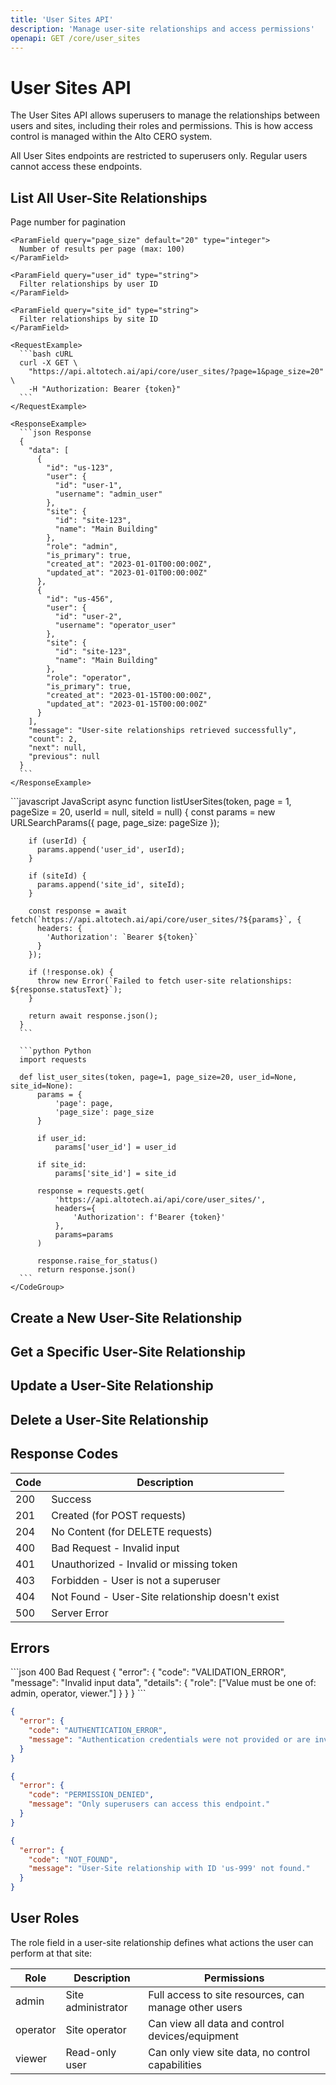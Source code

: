```yaml
---
title: 'User Sites API'
description: 'Manage user-site relationships and access permissions'
openapi: GET /core/user_sites
---
```


# User Sites API

The User Sites API allows superusers to manage the relationships between users and sites, including their roles and permissions. This is how access control is managed within the Alto CERO system.

<Note>
  All User Sites endpoints are restricted to superusers only. Regular users cannot access these endpoints.
</Note>

## List All User-Site Relationships

<Snippet file="api-examples-note.mdx" />

<Tabs>
  <Tab title="API Playground">
    <ParamField query="page" default="1" type="integer">
      Page number for pagination
    </ParamField>
    
    <ParamField query="page_size" default="20" type="integer">
      Number of results per page (max: 100)
    </ParamField>
    
    <ParamField query="user_id" type="string">
      Filter relationships by user ID
    </ParamField>
    
    <ParamField query="site_id" type="string">
      Filter relationships by site ID
    </ParamField>
    
    <RequestExample>
      ```bash cURL
      curl -X GET \
        "https://api.altotech.ai/api/core/user_sites/?page=1&page_size=20" \
        -H "Authorization: Bearer {token}"
      ```
    </RequestExample>
    
    <ResponseExample>
      ```json Response
      {
        "data": [
          {
            "id": "us-123",
            "user": {
              "id": "user-1",
              "username": "admin_user"
            },
            "site": {
              "id": "site-123",
              "name": "Main Building"
            },
            "role": "admin",
            "is_primary": true,
            "created_at": "2023-01-01T00:00:00Z",
            "updated_at": "2023-01-01T00:00:00Z"
          },
          {
            "id": "us-456",
            "user": {
              "id": "user-2",
              "username": "operator_user"
            },
            "site": {
              "id": "site-123",
              "name": "Main Building"
            },
            "role": "operator",
            "is_primary": true,
            "created_at": "2023-01-15T00:00:00Z",
            "updated_at": "2023-01-15T00:00:00Z"
          }
        ],
        "message": "User-site relationships retrieved successfully",
        "count": 2,
        "next": null,
        "previous": null
      }
      ```
    </ResponseExample>
  </Tab>
  
  <Tab title="Implementation">
    <CodeGroup>
      ```javascript JavaScript
      async function listUserSites(token, page = 1, pageSize = 20, userId = null, siteId = null) {
        const params = new URLSearchParams({
          page,
          page_size: pageSize
        });
        
        if (userId) {
          params.append('user_id', userId);
        }
        
        if (siteId) {
          params.append('site_id', siteId);
        }
        
        const response = await fetch(`https://api.altotech.ai/api/core/user_sites/?${params}`, {
          headers: {
            'Authorization': `Bearer ${token}`
          }
        });
        
        if (!response.ok) {
          throw new Error(`Failed to fetch user-site relationships: ${response.statusText}`);
        }
        
        return await response.json();
      }
      ```
      
      ```python Python
      import requests
      
      def list_user_sites(token, page=1, page_size=20, user_id=None, site_id=None):
          params = {
              'page': page,
              'page_size': page_size
          }
          
          if user_id:
              params['user_id'] = user_id
          
          if site_id:
              params['site_id'] = site_id
          
          response = requests.get(
              'https://api.altotech.ai/api/core/user_sites/',
              headers={
                  'Authorization': f'Bearer {token}'
              },
              params=params
          )
          
          response.raise_for_status()
          return response.json()
      ```
    </CodeGroup>
  </Tab>
</Tabs>

## Create a New User-Site Relationship

<openapi operation="POST /core/user_sites" />

## Get a Specific User-Site Relationship

<openapi operation="GET /core/user_sites/{id}" endpoint="/core/user_sites/us-123" />

## Update a User-Site Relationship

<openapi operation="PUT /core/user_sites/{id}" endpoint="/core/user_sites/us-123" />

## Delete a User-Site Relationship

<openapi operation="DELETE /core/user_sites/{id}" endpoint="/core/user_sites/us-123" />

## Response Codes

| Code | Description |
|------|-------------|
| 200 | Success |
| 201 | Created (for POST requests) |
| 204 | No Content (for DELETE requests) |
| 400 | Bad Request - Invalid input |
| 401 | Unauthorized - Invalid or missing token |
| 403 | Forbidden - User is not a superuser |
| 404 | Not Found - User-Site relationship doesn't exist |
| 500 | Server Error |

## Errors

<CodeGroup>
```json 400 Bad Request
{
  "error": {
    "code": "VALIDATION_ERROR",
    "message": "Invalid input data",
    "details": {
      "role": ["Value must be one of: admin, operator, viewer."]
    }
  }
}
```

```json 401 Unauthorized
{
  "error": {
    "code": "AUTHENTICATION_ERROR",
    "message": "Authentication credentials were not provided or are invalid."
  }
}
```

```json 403 Forbidden
{
  "error": {
    "code": "PERMISSION_DENIED",
    "message": "Only superusers can access this endpoint."
  }
}
```

```json 404 Not Found
{
  "error": {
    "code": "NOT_FOUND",
    "message": "User-Site relationship with ID 'us-999' not found."
  }
}
```
</CodeGroup>

## User Roles

The role field in a user-site relationship defines what actions the user can perform at that site:

| Role | Description | Permissions |
|------|-------------|-------------|
| admin | Site administrator | Full access to site resources, can manage other users |
| operator | Site operator | Can view all data and control devices/equipment |
| viewer | Read-only user | Can only view site data, no control capabilities | 